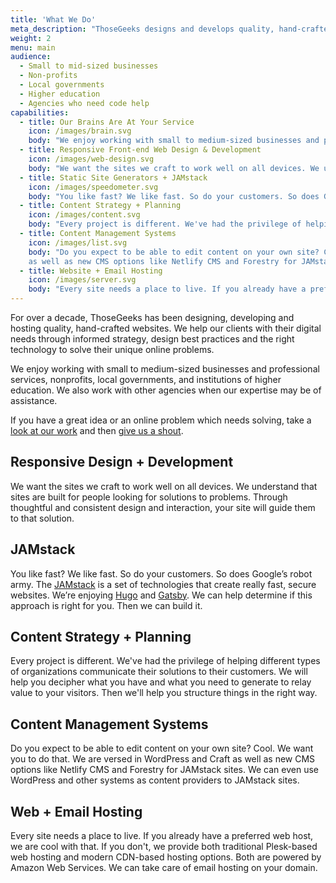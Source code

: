 ```yaml
---
title: 'What We Do'
meta_description: "ThoseGeeks designs and develops quality, hand-crafted websites using strategy, best practices and the right technology."
weight: 2
menu: main
audience:
  - Small to mid-sized businesses
  - Non-profits
  - Local governments
  - Higher education
  - Agencies who need code help
capabilities:
  - title: Our Brains Are At Your Service
    icon: /images/brain.svg
    body: "We enjoy working with small to medium-sized businesses and professional services, nonprofits, local governments, and institutions of higher education. We also work with other agencies when our expertise may be of assistance."
  - title: Responsive Front-end Web Design & Development
    icon: /images/web-design.svg
    body: "We want the sites we craft to work well on all devices. We understand that sites are built for people looking for solutions to problems. Through thoughtful and consistent design and interaction, your site will guide them to that solution."
  - title: Static Site Generators + JAMstack
    icon: /images/speedometer.svg
    body: "You like fast? We like fast. So do your customers. So does Google’s robot army. The [JAMstack](https://jamstack.org) is a set of technologies that create really fast, secure websites. We’re  enjoying [Hugo](https://gohugo.io) and [Gatsby](https://gatsbyjs.org). We can help determine if this approach is right for you. Then we can build it."
  - title: Content Strategy + Planning
    icon: /images/content.svg
    body: "Every project is different. We've had the privilege of helping different types of organizations communicate their solutions to their customers. We will help you decipher what you have and what you need to generate to relay value to your visitors. Then we'll help you structure things in the right way."
  - title: Content Management Systems
    icon: /images/list.svg
    body: "Do you expect to be able to edit content on your own site? Cool. We want you to do that. We are versed in WordPress and Craft
    as well as new CMS options like Netlify CMS and Forestry for JAMstack sites. We can even use WordPress and other systems as content providers to JAMstack sites."
  - title: Website + Email Hosting
    icon: /images/server.svg
    body: "Every site needs a place to live. If you already have a preferred web host, we are cool with that. If you don't, we provide both traditional Plesk-based web hosting and modern CDN-based hosting options. Both are powered by Amazon Web Services. We can take care of email hosting on your domain."
---
```


For over a decade, ThoseGeeks has been designing, developing and hosting quality, hand-crafted websites. We help our clients with their digital needs through informed strategy, design best practices and the right technology to solve their unique online problems.

We enjoy working with small to medium-sized businesses and professional services, nonprofits, local governments, and institutions of higher education. We also work with other agencies when our expertise may be of assistance.

If you have a great idea or an online problem which needs solving, take a [look at our work](/made/) and then [give us a shout](/contact/).

## Responsive Design + Development

We want the sites we craft to work well on all devices. We understand that sites are built for people looking for solutions to problems. Through thoughtful and consistent design and interaction, your site will guide them to that solution.

## JAMstack

You like fast? We like fast. So do your customers. So does Google’s robot army. The [JAMstack](https://jamstack.org) is a set of technologies that create really fast, secure websites. We’re enjoying [Hugo](https://gohugo.io) and [Gatsby](https://gatsbyjs.org). We can help determine if this approach is right for you. Then we can build it.

## Content Strategy + Planning

Every project is different. We've had the privilege of helping different types of organizations communicate their solutions to their customers. We will help you decipher what you have and what you need to generate to relay value to your visitors. Then we'll help you structure things in the right way.

## Content Management Systems

Do you expect to be able to edit content on your own site? Cool. We want you to do that. We are versed in WordPress and Craft as well as new CMS options like Netlify CMS and Forestry for JAMstack sites. We can even use WordPress and other systems as content providers to JAMstack sites.

## Web + Email Hosting

Every site needs a place to live. If you already have a preferred web host, we are cool with that. If you don't, we provide both traditional Plesk-based web hosting and modern CDN-based hosting options. Both are powered by Amazon Web Services. We can take care of email hosting on your domain.
